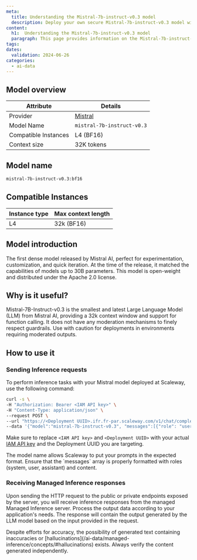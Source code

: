 ```yaml
---
meta:
  title: Understanding the Mistral-7b-instruct-v0.3 model
  description: Deploy your own secure Mistral-7b-instruct-v0.3 model with Scaleway Managed Inference. Privacy-focused, fully managed.
content:
  h1:  Understanding the Mistral-7b-instruct-v0.3 model
  paragraph: This page provides information on the Mistral-7b-instruct-v0.3 model
tags: 
dates:
  validation: 2024-06-26
categories:
  - ai-data
---
```


## Model overview

| Attribute       | Details                            |
|-----------------|------------------------------------|
| Provider        | [Mistral](https://mistral.ai/technology/#models)                         |
| Model Name      | `mistral-7b-instruct-v0.3`       |
| Compatible Instances | L4 (BF16)                 |
| Context size | 32K tokens    |

## Model name

```bash
mistral-7b-instruct-v0.3:bf16
```

## Compatible Instances

| Instance type  | Max context length |
| ------------- |-------------|
| L4      | 32k (BF16)

## Model introduction

The first dense model released by Mistral AI, perfect for experimentation, customization, and quick iteration. At the time of the release, it matched the capabilities of models up to 30B parameters.
This model is open-weight and distributed under the Apache 2.0 license.

## Why is it useful?

Mistral-7B-Instruct-v0.3 is the smallest and latest Large Language Model (LLM) from Mistral AI, providing a 32k context window and support for function calling.
It does not have any moderation mechanisms to finely respect guardrails. Use with caution for deployments in environments requiring moderated outputs.

## How to use it

### Sending Inference requests

To perform inference tasks with your Mistral model deployed at Scaleway, use the following command:

```bash
curl -s \
-H "Authorization: Bearer <IAM API key>" \
-H "Content-Type: application/json" \
--request POST \
--url "https://<Deployment UUID>.ifr.fr-par.scaleway.com/v1/chat/completions" \
--data '{"model":"mistral-7b-instruct-v0.3", "messages":[{"role": "user","content": "Explain Public Cloud in a nutshell."}], "top_p": 1, "temperature": 0.7, "stream": false}'
```

Make sure to replace `<IAM API key>` and `<Deployment UUID>` with your actual [IAM API key](/identity-and-access-management/iam/how-to/create-api-keys/) and the Deployment UUID you are targeting.

<Message type="tip">
  The model name allows Scaleway to put your prompts in the expected format.
</Message>

<Message type="note">
  Ensure that the `messages` array is properly formatted with roles (system, user, assistant) and content.
</Message>

### Receiving Managed Inference responses

Upon sending the HTTP request to the public or private endpoints exposed by the server, you will receive inference responses from the managed Managed Inference server. 
Process the output data according to your application's needs. The response will contain the output generated by the LLM model based on the input provided in the request.

<Message type="note">
  Despite efforts for accuracy, the possibility of generated text containing inaccuracies or [hallucinations](/ai-data/managed-inference/concepts/#hallucinations) exists. Always verify the content generated independently.
</Message>